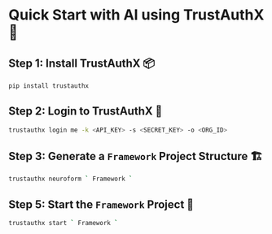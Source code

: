 
# Quick Start with AI using TrustAuthX 🚀

<Steps>

## Step 1: Install TrustAuthX 📦

```bash copy showLineNumbers filename="bash"
pip install trustauthx
```

## Step 2: Login to TrustAuthX 🔑

```bash copy showLineNumbers filename="bash"
trustauthx login me -k <API_KEY> -s <SECRET_KEY> -o <ORG_ID>
```

## Step 3: Generate a ` Framework ` Project Structure 🏗️

```bash copy showLineNumbers filename="bash"
trustauthx neuroform ` Framework `
```

## Step 5: Start the ` Framework ` Project 🎉

```bash copy showLineNumbers filename="bash"
trustauthx start ` Framework `
```
</Steps>